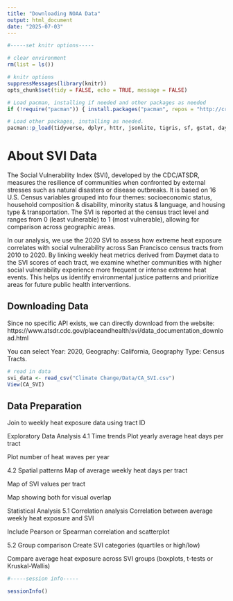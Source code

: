 ```yaml
---
title: "Downloading NOAA Data"
output: html_document
date: "2025-07-03"
---
```


```r
#-----set knitr options-----

# clear environment
rm(list = ls())

# knitr options
suppressMessages(library(knitr))
opts_chunk$set(tidy = FALSE, echo = TRUE, message = FALSE)

# Load pacman, installing if needed and other packages as needed
if (!require("pacman")) { install.packages("pacman", repos = "http://cran.r-project.org") }

# Load other packages, installing as needed.
pacman::p_load(tidyverse, dplyr, httr, jsonlite, tigris, sf, gstat, daymetr)

```

# About SVI Data 

The Social Vulnerability Index (SVI), developed by the CDC/ATSDR, measures the resilience of communities when confronted by external stresses such as natural disasters or disease outbreaks. It is based on 16 U.S. Census variables grouped into four themes: socioeconomic status, household composition & disability, minority status & language, and housing type & transportation. The SVI is reported at the census tract level and ranges from 0 (least vulnerable) to 1 (most vulnerable), allowing for comparison across geographic areas.

In our analysis, we use the 2020 SVI to assess how extreme heat exposure correlates with social vulnerability across San Francisco census tracts from 2010 to 2020. By linking weekly heat metrics derived from Daymet data to the SVI scores of each tract, we examine whether communities with higher social vulnerability experience more frequent or intense extreme heat events. This helps us identify environmental justice patterns and prioritize areas for future public health interventions.


## Downloading Data

Since no specific API exists, we can directly download from the website:  https://www.atsdr.cdc.gov/placeandhealth/svi/data_documentation_download.html

You can select Year: 2020, Geography: California, Geography Type: Census Tracts. 

```r

# read in data 
svi_data <- read_csv("Climate Change/Data/CA_SVI.csv")
View(CA_SVI)

```



## Data Preparation

Join to weekly heat exposure data using tract ID


Exploratory Data Analysis
4.1 Time trends
Plot yearly average heat days per tract

Plot number of heat waves per year

4.2 Spatial patterns
Map of average weekly heat days per tract

Map of SVI values per tract

Map showing both for visual overlap


Statistical Analysis
5.1 Correlation analysis
Correlation between average weekly heat exposure and SVI

Include Pearson or Spearman correlation and scatterplot

5.2 Group comparison
Create SVI categories (quartiles or high/low)

Compare average heat exposure across SVI groups (boxplots, t-tests or Kruskal-Wallis)




```r
#-----session info-----

sessionInfo()
```
